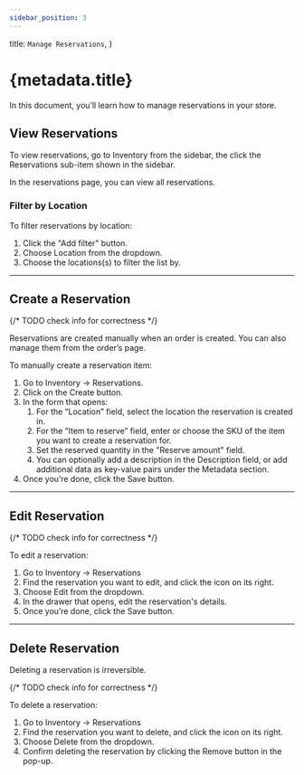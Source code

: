 ```yaml
---
sidebar_position: 3
---
```



  title: `Manage Reservations`,
}

# {metadata.title}

In this document, you’ll learn how to manage reservations in your store.

## View Reservations

To view reservations, go to Inventory from the sidebar, the click the Reservations sub-item shown in the sidebar.

In the reservations page, you can view all reservations.

### Filter by Location

To filter reservations by location:

1. Click the "Add filter" button.
2. Choose Location from the dropdown.
3. Choose the locations(s) to filter the list by.

---

## Create a Reservation

{/* TODO check info for correctness */}

Reservations are created manually when an order is created. You can also manage them from the order’s page.

To manually create a reservation item:

1. Go to Inventory → Reservations.
2. Click on the Create button.
3. In the form that opens:
    1. For the “Location” field, select the location the reservation is created in.
    2. For the “Item to reserve” field, enter or choose the SKU of the item you want to create a reservation for.
    3. Set the reserved quantity in the "Reserve amount" field.
    4. You can optionally add a description in the Description field, or add additional data as key-value pairs under the Metadata section.
4. Once you’re done, click the Save button.

---

## Edit Reservation

{/* TODO check info for correctness */}

To edit a reservation:

1. Go to Inventory → Reservations
2. Find the reservation you want to edit, and click the <InlineIcon Icon={EllipsisHorizontal} alt="three-dots" /> icon on its right.
3. Choose Edit from the dropdown.
4. In the drawer that opens, edit the reservation's details.
5. Once you’re done, click the Save button.

---

## Delete Reservation

<Note type="warning">

Deleting a reservation is irreversible.

</Note>

{/* TODO check info for correctness */}

To delete a reservation:

1. Go to Inventory → Reservations
2. Find the reservation you want to delete, and click the <InlineIcon Icon={EllipsisHorizontal} alt="three-dots" /> icon on its right.
3. Choose Delete from the dropdown.
4. Confirm deleting the reservation by clicking the Remove button in the pop-up.
